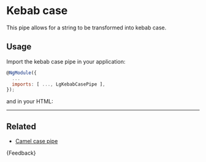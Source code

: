 
<Meta title="Helpers/Pipes/Kebab case/Guide" />

# Kebab case

This pipe allows for a string to be transformed into kebab case.

## Usage

Import the kebab case pipe in your application:

```js
@NgModule({
  ...
  imports: [ ..., LgKebabCasePipe ],
});
```

and in your HTML:

<Source of={KebabCaseStories.KebabCasePipeStory} />

***

## Related

* [Camel case pipe](./?path=/docs/helpers-pipes-camel-case-guide--docs)

<Markdown>
  {Feedback}
</Markdown>
